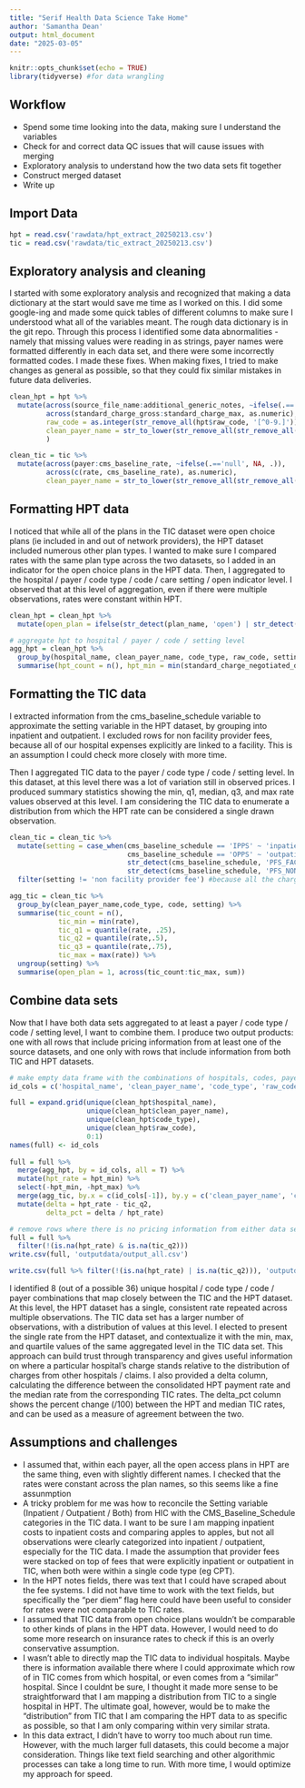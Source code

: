 ```yaml
---
title: "Serif Health Data Science Take Home"
author: 'Samantha Dean'
output: html_document
date: "2025-03-05"
---
```


```r
knitr::opts_chunk$set(echo = TRUE)
library(tidyverse) #for data wrangling
```

## Workflow
- Spend some time looking into the data, making sure I understand the variables
- Check for and correct data QC issues that will cause issues with merging
- Exploratory analysis to understand how the two data sets fit together
- Construct merged dataset
- Write up

## Import Data
```r
hpt = read.csv('rawdata/hpt_extract_20250213.csv')
tic = read.csv('rawdata/tic_extract_20250213.csv')
```

## Exploratory analysis and cleaning
I started with some exploratory analysis and recognized that making a data dictionary
at the start would save me time as I worked on this. I did some google-ing and made 
some quick tables of different columns to make sure I understood what all of the variables 
meant. The rough data dictionary is in the git repo. Through this process I identified 
some data abnormalities - namely that missing values were reading in as strings, 
payer names were formatted differently in each data set, and there were some incorrectly 
formatted codes. I made these fixes. When making fixes, I tried to make changes as general 
as possible, so that they could fix similar mistakes in future data deliveries.
```r
clean_hpt = hpt %>% 
  mutate(across(source_file_name:additional_generic_notes, ~ifelse(.=='null', NA, .)),                     # change nulls to NA
         across(standard_charge_gross:standard_charge_max, as.numeric),                                    # make rates numeric
         raw_code = as.integer(str_remove_all(hpt$raw_code, '[^0-9.]')),                                   # remove non numeric characters from codes
         clean_payer_name = str_to_lower(str_remove_all(str_remove_all(payer_name,"[ -]"), 'corporation')) # strip payer name formatting for easier matching
         )

clean_tic = tic %>%
  mutate(across(payer:cms_baseline_rate, ~ifelse(.=='null', NA, .)),
         across(c(rate, cms_baseline_rate), as.numeric),
         clean_payer_name = str_to_lower(str_remove_all(str_remove_all(payer,"[ -]"), 'corporation')))

```

## Formatting HPT data
I noticed that while all of the plans in the TIC dataset were open choice plans (ie 
included in and out of network providers), the HPT dataset included numerous other 
plan types. I wanted to make sure I compared rates with the same plan type across the 
two datasets, so I added in an indicator for the open choice plans in the HPT data. 
Then, I aggregated to the hospital / payer / code type / code / care setting / open 
indicator level. I observed that at this level of aggregation, even if there were 
multiple observations, rates were constant within HPT.

```r
clean_hpt = clean_hpt %>% 
  mutate(open_plan = ifelse(str_detect(plan_name, 'open') | str_detect(str_to_lower(plan_name), 'all payer'), 1, 0))

# aggregate hpt to hospital / payer / code / setting level
agg_hpt = clean_hpt %>% 
  group_by(hospital_name, clean_payer_name, code_type, raw_code, setting, open_plan) %>% 
  summarise(hpt_count = n(), hpt_min = min(standard_charge_negotiated_dollar), hpt_max = max(standard_charge_negotiated_dollar))

```

## Formatting the TIC data
I extracted information from the cms_baseline_schedule variable to approximate the 
setting variable in the HPT dataset, by grouping into inpatient and outpatient. I 
excluded rows for non facility provider fees, because all of our hospital expenses 
explicitly are linked to a facility. This is an assumption I could check more closely with more time. 

Then I aggregated TIC data to the payer / code type / code / setting level. In this 
dataset, at this level there was a lot of variation still in observed prices. I produced 
summary statistics showing the min, q1, median, q3, and max rate values observed at this 
level. I am considering the TIC data to enumerate a distribution from which the HPT rate
can be considered a single drawn observation. 
```r
clean_tic = clean_tic %>%
  mutate(setting = case_when(cms_baseline_schedule == 'IPPS' ~ 'inpatient',
                             cms_baseline_schedule == 'OPPS' ~ 'outpatient',
                             str_detect(cms_baseline_schedule, 'PFS_FACILITY') ~ 'in facility provider fee',
                             str_detect(cms_baseline_schedule, 'PFS_NONFACILITY') ~ 'non facility provider fee')) %>%
  filter(setting != 'non facility provider fee') #because all the charges came from facilities in hpt

agg_tic = clean_tic %>% 
  group_by(clean_payer_name,code_type, code, setting) %>% 
  summarise(tic_count = n(), 
            tic_min = min(rate), 
            tic_q1 = quantile(rate, .25),
            tic_q2 = quantile(rate,.5),
            tic_q3 = quantile(rate,.75),
            tic_max = max(rate)) %>%
  ungroup(setting) %>%
  summarise(open_plan = 1, across(tic_count:tic_max, sum))
```

## Combine data sets
Now that I have both data sets aggregated to at least a payer / code type / code / setting 
level, I want to combine them. I produce two output products: one with all rows that include
pricing information from at least one of the source datasets, and one only with rows that 
include information from both TIC and HPT datasets. 
```r
# make empty data frame with the combinations of hospitals, codes, payer
id_cols = c('hospital_name', 'clean_payer_name', 'code_type', 'raw_code', 'open_plan')

full = expand.grid(unique(clean_hpt$hospital_name), 
                   unique(clean_hpt$clean_payer_name), 
                   unique(clean_hpt$code_type), 
                   unique(clean_hpt$raw_code),
                   0:1)
names(full) <- id_cols
  
full = full %>%
  merge(agg_hpt, by = id_cols, all = T) %>% 
  mutate(hpt_rate = hpt_min) %>%
  select(-hpt_min, -hpt_max) %>%
  merge(agg_tic, by.x = c(id_cols[-1]), by.y = c('clean_payer_name', 'code_type', 'code', 'open_plan'), all = T) %>%
  mutate(delta = hpt_rate - tic_q2,
         delta_pct = delta / hpt_rate)

# remove rows where there is no pricing information from either data set
full = full %>%
  filter(!(is.na(hpt_rate) & is.na(tic_q2)))
write.csv(full, 'outputdata/output_all.csv')

write.csv(full %>% filter(!(is.na(hpt_rate) | is.na(tic_q2))), 'outputdata/output_overlap.csv')

```

I identified 8 (out of a possible 36) unique hospital / code type / code / payer 
combinations that map closely between the TIC and the HPT dataset. At this level, 
the HPT dataset has a single, consistent rate repeated across multiple observations. 
The TIC data set has a larger number of observations, with a distribution of values 
at this level. I elected to present the single rate from the HPT dataset, and contextualize 
it with the min, max, and quartile values of the same aggregated level in the TIC data 
set. This approach can build trust through transparency and gives useful information on 
where a particular hospital's charge stands relative to the distribution of charges from 
other hospitals / claims. I also provided a delta column, calculating the difference 
between the consolidated HPT payment rate and the median rate from the corresponding 
TIC rates. The delta_pct column shows the percent change (/100) between the HPT and median 
TIC rates, and can be used as a measure of agreement between the two. 


## Assumptions and challenges
- I assumed that, within each payer, all the open access plans in HPT are the same 
thing, even with slightly different names. I checked that the rates were constant 
across the plan names, so this seems like a fine assunmption
- A tricky problem for me was how to reconcile the Setting variable (Inpatient / 
Outpatient / Both) from HIC with the CMS_Baseline_Schedule categories in the TIC 
data. I want to be sure I am mapping inpatient costs to inpatient costs and comparing
apples to apples, but not all observations were clearly categorized into inpatient / 
outpatient, especially for the TIC data. I made the assumption that provider fees 
were stacked on top of fees that were explicitly inpatient or outpatient in TIC, 
when both were within a single code type (eg CPT). 
- In the HPT notes fields, there was text that I could have scraped about the fee 
systems. I did not have time to work with the text fields, but specifically the 
"per diem" flag here could have been useful to consider for rates were not comparable 
to TIC rates. 
- I assumed that TIC data from open choice plans wouldn't be comparable to other 
kinds of plans in the HPT data. However, I would need to do some more research on 
insurance rates to check if this is an overly conservative assumption.
- I wasn't able to directly map the TIC data to individual hospitals. Maybe there 
is information available there where I could approximate which row of in TIC comes 
from which hospital, or even comes from a "similar" hospital. Since I couldnt be sure, 
I thought it made more sense to be straightforward that I am mapping a distribution 
from TIC to a single hospital in HPT. The ultimate goal, however, would be to make 
the "distribution" from TIC that I am comparing the HPT data to as specific as possible, 
so that I am only comparing within very similar strata.
- In this data extract, I didn't have to worry too much about run time. However, 
with the much larger full datasets, this could become a major consideration. Things 
like text field searching and other algorithmic processes can take a long time to 
run. With more time, I would optimize my approach for speed. 


